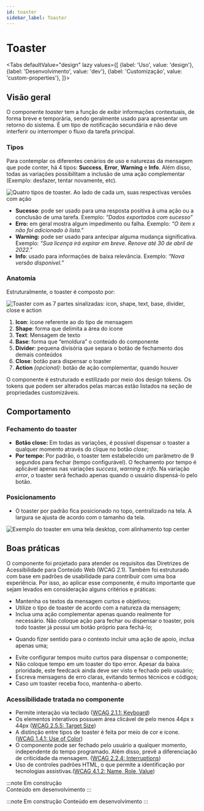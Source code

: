 ```yaml
---
id: toaster
sidebar_label: Toaster
---
```




# Toaster

<Tabs
  defaultValue="design"
  lazy
  values={[
    {label: 'Uso', value: 'design'},
    {label: 'Desenvolvimento', value: 'dev'},
    {label: 'Customização', value: 'custom-properties'},
  ]}>

  <TabItem value="design">


## Visão geral

O componente *toaster* tem a função de exibir informações contextuais, de forma breve e temporária, sendo geralmente usado para apresentar um retorno do sistema. É um tipo de notificação secundária e não deve interferir ou interromper o fluxo da tarefa principal.

### Tipos


Para contemplar os diferentes cenários de uso e naturezas da mensagem que pode conter, há 4 tipos: **Success**, **Error**, **Warning** e **Info**. Além disso, todas as variações possibilitam a inclusão de uma ação complementar (Exemplo: desfazer, tentar novamente, etc).

<img
  src={toaster_types}
  alt="Quatro tipos de toaster. Ao lado de cada um, suas respectivas versões com ação"  
/>

- **Sucesso**: pode ser usado para uma resposta positiva à uma ação ou a conclusão de uma tarefa. Exemplo: *“Dados exportados com sucesso”*
- **Erro:** em geral mostra algum impedimento ou falha. Exemplo: *“O item x não foi adicionado à lista.”*
- **Warning:**  pode ser usado para antecipar alguma mudança significativa. Exemplo: *“Sua licença irá expirar em breve. Renove até 30 de abril de 2022."*
- **Info**: usado para informações de baixa relevância. Exemplo: *“Nova versão disponível.”*

### Anatomia

Estruturalmente, o toaster é composto por:

<img
  src={toaster_anatomy}
  alt="Toaster com as 7 partes sinalizadas: icon, shape, text, base, divider, close e action"  
/>

1. **Icon**: ícone referente ao do tipo de mensagem
2. **Shape**: forma que delimita a área do ícone
3. **Text**: Mensagem de texto
4. **Base**: forma que “emoldura” o conteúdo do componente
5. **Divider**: pequena divisória que separa o botão de fechamento dos demais conteúdos
6. **Close**: botão para dispensar o toaster
7. **Action** *(opcional)*: botão de ação complementar, quando houver


O componente é estruturado e estilizado por meio dos design tokens. Os tokens que podem ser alterados pelas marcas estão listados na seção de propriedades customizáveis.


## Comportamento

### Fechamento do toaster

- **Botão close:** Em todas as variações, é possível dispensar o toaster a qualquer momento através do clique no botão *close*;
- **Por tempo:** Por padrão, o toaster tem estabelecido um parâmetro de 9 segundos para fechar (tempo configurável). O fechamento por tempo é aplicável apenas nas variações *success*, *warning* e *info*. Na variação *error*, o toaster será fechado apenas quando o usuário dispensá-lo pelo botão.

### Posicionamento

- O toaster por padrão fica posicionado no topo, centralizado na tela. A largura se ajusta de acordo com o tamanho da tela.
    
<img
  src={toaster_position}
  alt="Exemplo do toaster em uma tela desktop, com alinhamento top center"  
/> 


## Boas práticas

O componente foi projetado para atender os requisitos das Diretrizes de Acessibilidade para Conteúdo Web (WCAG 2.1). Também foi estruturado com base em padrões de usabilidade para contribuir com uma boa experiência. Por isso, ao aplicar esse componente, é muito importante que sejam levados em consideração alguns critérios e práticas:

- Mantenha os textos da mensagem curtos e objetivos;
- Utilize o tipo de toaster de acordo com a natureza da mensagem;
- Inclua uma ação complementar apenas quando realmente for necessário. Não coloque ação para fechar ou dispensar o toaster, pois todo toaster já possui um botão próprio para fechá-lo;

<BestPracticesComponent
  doImg={toaster_do_1}
  doAlt="Toaster de sucesso, com mensagem “item adicionado” e botão close"
  doDescription="Adicione ação apenas quando fizer sentido para o contexto. Caso contrário, deixe sem."
  dontImg={toaster_dont_1}
  dontAlt="Toaster de sucesso, com mensagem “item adicionado”, botão close e ação “fechar”"
  dontDescription="Adicionar uma ação extra para fechar o toaster fica redundante."
/>


- Quando fizer sentido para o contexto incluir uma ação de apoio, inclua apenas uma;

<BestPracticesComponent
  doImg={toaster_do_2}
  doAlt="Toaster de sucesso, com mensagem “relatório arquivado” e botão close"
  doDescription="Inclua apenas uma ação complementar, quando for pertinente ao contexto."
  dontImg={toaster_dont_2}
  dontAlt="Toaster de sucesso, com mensagem “relatório arquivado”, botão close e ação “fechar"
  dontDescription="Não inclua mais de uma ação complementar no toaster."
/>

- Evite configurar tempos muito curtos para dispensar o componente;
- Não coloque tempo em um toaster do tipo error. Apesar da baixa prioridade, este feedcack ainda deve ser visto e fechado pelo usuário;
- Escreva mensagens de erro claras, evitando termos técnicos e códigos;
- Caso um toaster receba foco, mantenha-o aberto.


### Acessibilidade tratada no componente

- Permite interação via teclado ([WCAG 2.1.1: Keyboard](https://www.w3.org/WAI/WCAG21/Understanding/keyboard))
- Os elementos interativos possuem área clicável de pelo menos 44px x 44px ([WCAG 2.5.5: Target Size](https://www.w3.org/WAI/WCAG21/Understanding/target-size))
- A distinção entre tipos de toaster é feita por meio de cor e ícone. ([WCAG 1.4.1: Use of Color](https://www.w3.org/WAI/WCAG21/Understanding/use-of-color))
- O componente pode ser fechado pelo usuário a qualquer momento, independente do tempo programado. Além disso, prevê a diferenciação de criticidade da mensagem.  ([WCAG 2.2.4: Interruptions](https://www.w3.org/WAI/WCAG21/Understanding/interruptions))
- Uso de controles padrões HTML, o que permite a identificação por tecnologias assistivas.([WCAG 4.1.2: Name, Role, Value](https://www.w3.org/WAI/WCAG21/Understanding/name-role-value))


</TabItem>


 <TabItem value="dev">

:::note Em construção  
Conteúdo em desenvolvimento
:::

</TabItem>


 <TabItem value="custom-properties">

:::note Em construção 
Conteúdo em desenvolvimento
:::

</TabItem>

</Tabs>